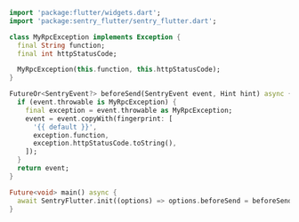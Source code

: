 ```dart
import 'package:flutter/widgets.dart';
import 'package:sentry_flutter/sentry_flutter.dart';

class MyRpcException implements Exception {
  final String function;
  final int httpStatusCode;

  MyRpcException(this.function, this.httpStatusCode);
}

FutureOr<SentryEvent?> beforeSend(SentryEvent event, Hint hint) async {
  if (event.throwable is MyRpcException) {
    final exception = event.throwable as MyRpcException;
    event = event.copyWith(fingerprint: [
      '{{ default }}',
      exception.function,
      exception.httpStatusCode.toString(),
    ]);
  }
  return event;
}

Future<void> main() async {
  await SentryFlutter.init((options) => options.beforeSend = beforeSend);
}
```
